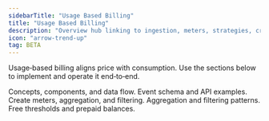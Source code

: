 ```yaml
---
sidebarTitle: "Usage Based Billing"
title: "Usage Based Billing"
description: "Overview hub linking to ingestion, meters, strategies, credits, and billing."
icon: "arrow-trend-up"
tag: BETA
---
```


Usage‑based billing aligns price with consumption. Use the sections below to implement and operate it end‑to‑end.

<CardGroup cols={2}>
<Card title="Introduction" icon="info" href="/features/usage-based-billing/introduction">
Concepts, components, and data flow.
</Card>

<Card title="Event Ingestion" icon="bolt" href="/features/usage-based-billing/event-ingestion">
Event schema and API examples.
</Card>

<Card title="Meters" icon="sliders" href="/features/usage-based-billing/meters">
Create meters, aggregation, and filtering.
</Card>

<Card title="Ingestion Strategies" icon="calculator" href="/features/usage-based-billing/ingestion-blueprints">
Aggregation and filtering patterns.
</Card>

<Card title="Credits" icon="coins" href="/features/customer-credit">
Free thresholds and prepaid balances.
</Card>

</CardGroup>
